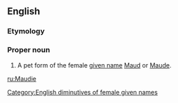 ==English==

===Etymology===
{{suffix|en|Maud|ie}}

===Proper noun===
{{en-proper noun}}

# A pet form of the female [[given name]] [[Maud]] or [[Maude]].

[[Category:English diminutives of female given names]]

[[ru:Maudie]]